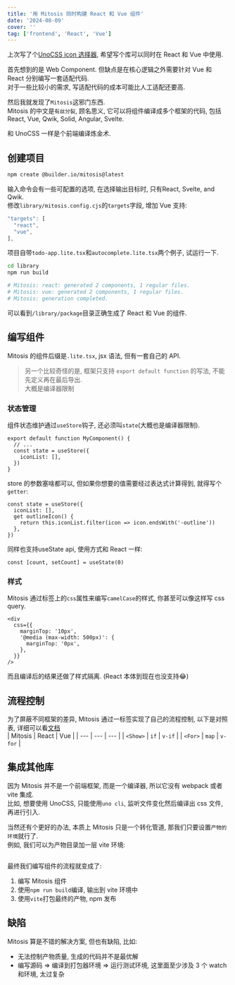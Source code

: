 ```yaml
---
title: '用 Mitosis 同时构建 React 和 Vue 组件'
date: '2024-08-09'
cover: ''
tag: ['frontend', 'React', 'Vue']
---
```


上次写了个[UnoCSS icon 选择器](/zh-cn/blog/unocss-icon-viewer), 希望写个库可以同时在 React 和 Vue 中使用.

首先想到的是 Web Component. 但缺点是在核心逻辑之外需要针对 Vue 和 React 分别编写一套适配代码.  
对于一些比较小的需求, 写适配代码的成本可能比人工适配还要高.  

然后我就发现了`Mitosis`这邪门东西.  
Mitosis 的中文是`有丝分裂`, 顾名思义, 它可以将组件编译成多个框架的代码, 包括 React, Vue, Qwik, Solid, Angular, Svelte.  

和 UnoCSS 一样是个前端编译炼金术.

## 创建项目
```bash
npm create @builder.io/mitosis@latest
```
输入命令会有一些可配置的选项, 在选择输出目标时, 只有React, Svelte, and Qwik.  
修改`library/mitosis.config.cjs`的`targets`字段, 增加 Vue 支持:  
```js
"targets": [
  "react",
  "vue",
],
```
项目自带`todo-app.lite.tsx`和`autocomplete.lite.tsx`两个例子, 试运行一下.  
```bash
cd library
npm run build

# Mitosis: react: generated 2 components, 1 regular files.
# Mitosis: vue: generated 2 components, 1 regular files.
# Mitosis: generation completed.
```
可以看到`/library/package`目录正确生成了 React 和 Vue 的组件.

## 编写组件  
Mitosis 的组件后缀是`.lite.tsx`, jsx 语法, 但有一套自己的 API.  
> 另一个比较奇怪的是, 框架只支持 `export default function` 的写法, 不能先定义再在最后导出.  
> 大概是编译器限制

### 状态管理
组件状态维护通过`useStore`钩子, 还必须叫`state`(大概也是编译器限制).   
```tsx
export default function MyComponent() {
  // ...
  const state = useStore({
    iconList: [],
  })
}
```
store 的参数塞啥都可以, 但如果你想要的值需要经过表达式计算得到, 就得写个`getter`:  
```tsx
const state = useStore({
  iconList: [],
  get outlineIcon() {
    return this.iconList.filter(icon => icon.endsWith('-outline'))
  },
})
```

同样也支持useState api, 使用方式和 React 一样:  
```tsx
const [count, setCount] = useState(0)
```

### 样式
Mitosis 通过标签上的`css`属性来编写`camelCase`的样式, 你甚至可以像这样写 css query.  
```tsx
<div
  css={{
    marginTop: '10px',
    '@media (max-width: 500px)': {
      marginTop: '0px',
    },
  }}
/>
```
而且编译后的结果还做了样式隔离. (React 本体到现在也没支持😂)

## 流程控制
为了屏蔽不同框架的差异, Mitosis 通过一标签实现了自己的流程控制, 以下是对照表, 详细可以看[文档](https://mitosis.builder.io/docs/components/)  
| Mitosis | React | Vue |
| --- | --- | --- |
| `<Show>` | `if` | `v-if` |
| `<For>` | `map` | `v-for` |

## 集成其他库
因为 Mitosis 并不是一个前端框架, 而是一个编译器, 所以它没有 webpack 或者 vite 集成.  
比如, 想要使用 UnoCSS, 只能使用`uno cli`, 监听文件变化然后编译出 css 文件, 再进行引入.    

当然还有个更好的办法, 本质上 Mitosis 只是一个转化管道, 那我们只要设置`产物的环境`就行了.  
例如, 我们可以为产物目录加一层 vite 环境:  
```tsx

```
最终我们编写组件的流程就变成了:  
1. 编写 Mitosis 组件
2. 使用`npm run build`编译, 输出到 vite 环境中
3. 使用`vite`打包最终的产物, npm 发布

## 缺陷
Mitosis 算是不错的解决方案, 但也有缺陷, 比如:
* 无法控制产物质量, 生成的代码并不是最优解  
* 编写源码 => 编译到打包器环境 => 运行测试环境, 这里面至少涉及 3 个 watch 和环境, 太过复杂  